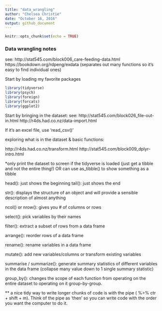 ```yaml
---
title: "data_wrangling"
author: "Chelsea Christie"
date: "October 16, 2016"
output: github_document
---
```


```r
knitr::opts_chunk$set(echo = TRUE)
```

### Data wrangling notes

see:
http://stat545.com/block006_care-feeding-data.html
https://bookdown.org/rdpeng/exdata (separates out many functions so it's easy to find individual ones)

Start by loading my favorite packages

```r
library(tidyverse)
library(psych)
library(foreign)
library(forcats)
library(ggplot2)
```

Start by bringing in the dataset:
see:
http://stat545.com/block026_file-out-in.html
http://r4ds.had.co.nz/data-import.html

If it's an excel file, use 'read_csv()'


exploring what is in the dataset & basic functions:

http://r4ds.had.co.nz/transform.html
http://stat545.com/block009_dplyr-intro.html

*only print the dataset to screen if the tidyverse is loaded (just get a tibble and not the entire thing!) OR can use as_tibble() to show something as a tibble

head(): just shows the beginning 
tail(): just shows the end

str(): displays the structure of an object and will provide a sensible description of almost anything

ncol() or nrow(): gives you # of columns or rows

select(): pick variables by their names

filter(): extract a subset of rows from a data frame 

arrange(): reorder rows of a data frame

rename(): rename variables in a data frame

mutate(): add new variables/columns or transform existing variables

summarise / summarize(): generate summary statistics of different variables in the data frame (collapse many value down to 1 single summary statistic)

group_by(): changes the scope of each function from operating on the entire dataset to operating on it group-by-group. 

** a nice tidy way to write longer chunks of code is with the pipe ( %>% ctr + shift + m). Think of the pipe as 'then' so you can write code with the order you want the computer to do it.


